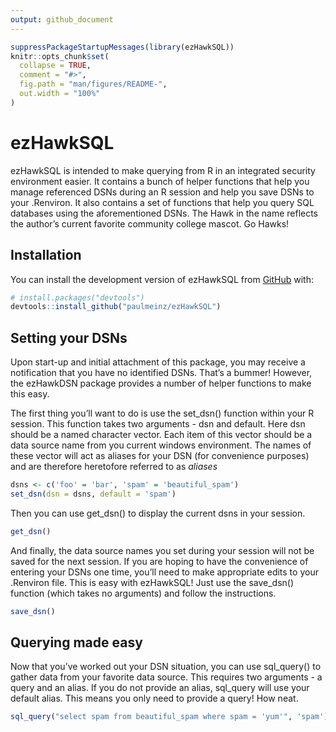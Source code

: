 ```yaml
---
output: github_document
---
```


<!-- README.md is generated from README.Rmd. Please edit that file -->

```r
suppressPackageStartupMessages(library(ezHawkSQL))
knitr::opts_chunk$set(
  collapse = TRUE,
  comment = "#>",
  fig.path = "man/figures/README-",
  out.width = "100%"
)
```

# ezHawkSQL

<!-- badges: start -->
<!-- badges: end -->

ezHawkSQL is intended to make querying from R in an integrated security environment easier. It contains a bunch of helper functions that help you manage referenced DSNs during an R session and help you save DSNs to your .Renviron. It also contains a set of functions that help you query SQL databases using the aforementioned DSNs. The Hawk in the name reflects the author's current favorite community college mascot. Go Hawks!

## Installation

You can install the development version of ezHawkSQL from [GitHub](https://github.com/) with:

``` r
# install.packages("devtools")
devtools::install_github("paulmeinz/ezHawkSQL")
```

## Setting your DSNs
Upon start-up and initial attachment of this package, you may receive a notification that you have no identified DSNs. That's a bummer! However, the ezHawkDSN package provides a number of helper functions to make this easy.

The first thing you'll want to do is use the set_dsn() function within your R session. This function takes two arguments - dsn and default. Here dsn should be a named character vector. Each item of this vector should be a data source name from you current windows environment. The names of these vector will act as aliases for your DSN (for convenience purposes) and are therefore heretofore referred to as *aliases* 

```r
dsns <- c('foo' = 'bar', 'spam' = 'beautiful_spam')
set_dsn(dsn = dsns, default = 'spam')
```

Then you can use get_dsn() to display the current dsns in your session.

```r
get_dsn()
```

And finally, the data source names you set during your session will not be saved for the next session. If you are hoping to have the convenience of entering your DSNs one time, you'll need to make appropriate edits to your .Renviron file. This is easy with ezHawkSQL! Just use the save_dsn() function (which takes no arguments) and follow the instructions.

```r
save_dsn()
```

## Querying made easy
Now that you've worked out your DSN situation, you can use sql_query() to gather data from your favorite data source. This requires two arguments - a query and an alias. If you do not provide an alias, sql_query will use your default alias. This means you only need to provide a query! How neat.

```r
sql_query("select spam from beautiful_spam where spam = 'yum'", 'spam')
```

